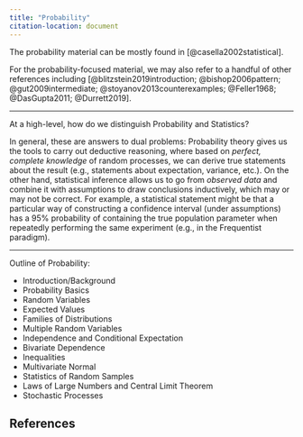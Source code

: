 ```yaml
---
title: "Probability"
citation-location: document
---
```


The probability material can be mostly found in [@casella2002statistical].

For the probability-focused material, we may also refer to a handful of other references
including [@blitzstein2019introduction; @bishop2006pattern; @gut2009intermediate; @stoyanov2013counterexamples; @Feller1968; @DasGupta2011; @Durrett2019]. 

--- 

At a high-level, how do we distinguish Probability and Statistics? 

In general, these are answers to dual problems:  Probability theory gives 
us the tools to carry out deductive reasoning, where based on _perfect, complete knowledge_ of 
random processes, we can derive true statements about the result (e.g., statements
about expectation, variance, etc.). On the other hand, statistical inference
allows us to go from _observed data_ and combine it with assumptions to 
draw conclusions inductively, which may or may not be correct. For example, a
statistical statement might be that a particular way of constructing a confidence interval 
(under assumptions) has a 95% probability of containing the true population parameter when 
repeatedly performing the same experiment (e.g., in the Frequentist paradigm). 

---

Outline of Probability: 

  - Introduction/Background
  - Probability Basics
  - Random Variables
  - Expected Values 
  - Families of Distributions 
  - Multiple Random Variables 
  - Independence and Conditional Expectation
  - Bivariate Dependence
  - Inequalities
  - Multivariate Normal
  - Statistics of Random Samples
  - Laws of Large Numbers and Central Limit Theorem 
  - Stochastic Processes




## References